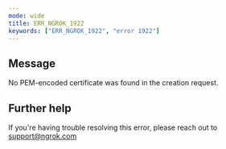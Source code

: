 ```yaml
---
mode: wide
title: ERR_NGROK_1922
keywords: ["ERR_NGROK_1922", "error 1922"]
---
```


## Message

No PEM-encoded certificate was found in the creation request.

## Further help

If you're having trouble resolving this error, please reach out to [support@ngrok.com](mailto:support@ngrok.com?subject=Help%20with%20ERR_NGROK_1922)

